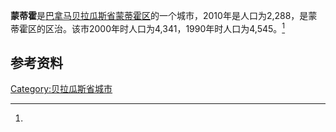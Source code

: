 {{Infobox settlement
|name                   = 蒙蒂霍  
|native_name            = 
|settlement_type        = [[市_(巴拿马)|市]]
|image_skyline          = 
|image_caption          = 
|image_alt              = 
|pushpin_map            =
|coordinates_display    = inline,title
|coordinates_region     = PA
|subdivision_type       = 国家
|subdivision_name       = {{flag|Panama}}
|subdivision_type1      = [[巴拿马行政区划|省份]]
|subdivision_name1      = [[贝拉瓜斯省|贝拉瓜斯省]]
|subdivision_type2      = [[区_(巴拿马)|区]]
|subdivision_name2      = [[蒙蒂霍区|蒙蒂霍区]]
|leader_title           = 
|leader_name            = 
|established_title      = 设立时间
|established_date       = 
|area_land_km2          = 58.1
|area_footnotes         = <ref name=inec>[http://www.contraloria.gob.pa/inec/archivos/P3601Cuadro11.xls {{Wayback|url=http://www.contraloria.gob.pa/inec/archivos/P3601Cuadro11.xls |date=20150923210542 }} "Cuadro 11 (Superficie, población y densidad de población en la República...)" [Table 11 (Area, population, and population density in the Republic...)<nowiki>]</nowiki>] (.xls). In {{cite web|title=Resultados Finales Básicos|trans-title=Basic Final Results|url=https://www.contraloria.gob.pa/inec/publicaciones/Publicaciones.aspx?ID_SUBCATEGORIA=59&ID_PUBLICACION=360&ID_IDIOMA=1&ID_CATEGORIA=13|publisher=[[巴拿马国家统计及普查局|巴拿马国家统计及普查局]]|accessdate=May 26, 2015|language=es|archive-date=2015-07-10|archive-url=https://web.archive.org/web/20150710070123/http://www.contraloria.gob.pa/inec/Publicaciones/Publicaciones.aspx?ID_SUBCATEGORIA=59&ID_PUBLICACION=360&ID_IDIOMA=1&ID_CATEGORIA=13|dead-url=no}}</ref>
|population_as_of       = 2010
|population_total       = 2288
|population_footnotes   = <ref name=inec/>
|population_density_km2 = 39.4
|population_note        = 人口密度数据由计算得出
|timezone1              = [[北美东部时区|东部时区]]
|utc_offset1            = −5
|latd                   = 
|latm                   = 
|lats                   = 
|latNS                  = 
|longd                  = 
|longm                  = 
|longs                  = 
|longEW                 = }}

'''蒙蒂霍'''是[[巴拿马|巴拿马]][[贝拉瓜斯省|贝拉瓜斯省]][[蒙蒂霍区|蒙蒂霍区]]的一个城市，2010年是人口为2,288，是蒙蒂霍区的区治。该市2000年时人口为4,341，1990年时人口为4,545。<ref name=inec/>

==参考资料==
{{reflist}}

{{Panama-geo-stub}}
{{Veraguas Province}}

{{coord|7.9922|N|81.0544|W|display=title}}

[[Category:贝拉瓜斯省城市|Category:贝拉瓜斯省城市]]